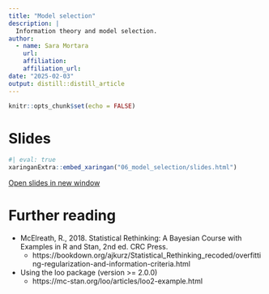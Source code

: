 ```yaml
---
title: "Model selection"
description: |
  Information theory and model selection.
author:
  - name: Sara Mortara
    url: 
    affiliation: 
    affiliation_url: 
date: "2025-02-03"
output: distill::distill_article
---
```


```r
knitr::opts_chunk$set(echo = FALSE)
```
# Slides

```r
#| eval: true
xaringanExtra::embed_xaringan("06_model_selection/slides.html")
```

[Open slides in new window](06_model_selection/slides.html)

<!-- [Slides PDF](06_model_selection/slides.pdf) -->

# Further reading

* McElreath, R., 2018. Statistical Rethinking: A Bayesian Course with Examples in R and Stan, 2nd ed. CRC Press. 
  * https://bookdown.org/ajkurz/Statistical_Rethinking_recoded/overfitting-regularization-and-information-criteria.html
  
* Using the loo package (version >= 2.0.0)
  * https://mc-stan.org/loo/articles/loo2-example.html




